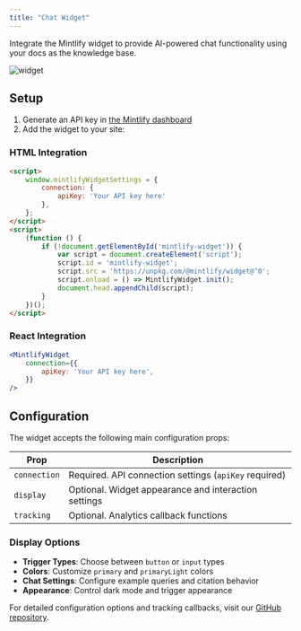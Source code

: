 ```yaml
---
title: "Chat Widget"
---
```


Integrate the Mintlify widget to provide AI-powered chat functionality using your docs as the knowledge base.

![widget](https://mintlify-assets.b-cdn.net/widget/hero.webp)

## Setup

1. Generate an API key in [the Mintlify dashboard](https://dashboard.mintlify.com/chat/widget-auth)
2. Add the widget to your site:

### HTML Integration

```html
<script>
    window.mintlifyWidgetSettings = {
        connection: {
            apiKey: 'Your API key here'
        },
    };
</script>
<script>
    (function () {
        if (!document.getElementById('mintlify-widget')) {
            var script = document.createElement('script');
            script.id = 'mintlify-widget';
            script.src = 'https://unpkg.com/@mintlify/widget@^0';
            script.onload = () => MintlifyWidget.init();
            document.head.appendChild(script);
        }
    })();
</script>
```

### React Integration

```jsx
<MintlifyWidget
    connection={{
        apiKey: 'Your API key here',
    }}
/>
```

## Configuration

The widget accepts the following main configuration props:

| Prop         | Description                                                |
| ------------ | ---------------------------------------------------------- |
| `connection` | Required. API connection settings (`apiKey` required)      |
| `display`    | Optional. Widget appearance and interaction settings       |
| `tracking`   | Optional. Analytics callback functions                     |

### Display Options

- **Trigger Types**: Choose between `button` or `input` types
- **Colors**: Customize `primary` and `primaryLight` colors
- **Chat Settings**: Configure example queries and citation behavior
- **Appearance**: Control dark mode and trigger appearance

For detailed configuration options and tracking callbacks, visit our [GitHub repository](https://www.npmjs.com/package/@mintlify/widget-react).